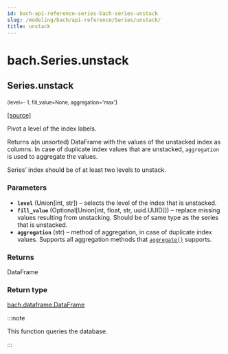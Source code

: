 ```yaml
---
id: bach-api-reference-series-bach-series-unstack
slug: /modeling/bach/api-reference/Series/unstack/
title: unstack
---
```


# bach.Series.unstack

<div className="method">

## <span className="additional-name">Series.</span><span className="name">unstack</span>

<small className="parameter-list">(<span className="parameter" id="level">level=- 1</span>, <span className="parameter" id="fill_value">fill_value=None</span>, <span className="parameter" id="aggregation">aggregation='max'</span></small>)


&#8203;<span className="view-source">[[source]](https://github.com/objectiv/objectiv-analytics/blob/main/bach/bach/series/series.py)</span>

<div className="content">

Pivot a level of the index labels.

Returns a(n unsorted) DataFrame with the values of the unstacked index as columns. In case of
duplicate index values that are unstacked, `aggregation` is used to aggregate the values.

Series’ index should be of at least two levels to unstack.


### Parameters

* **`level`** (Union[int, str]) – selects the level of the index that is unstacked.
* **`fill_value`** (Optional[Union[int, float, str, uuid.UUID]]) – replace missing values resulting from unstacking. Should be of same type as the
series that is unstacked.
* **`aggregation`** (str) – method of aggregation, in case of duplicate index values. Supports all aggregation
methods that [`aggregate()`](/modeling/bach/api-reference/Series/bach.Series.aggregate.mdx) supports.



### Returns

DataFrame



### Return type

[bach.dataframe.DataFrame](/modeling/bach/api-reference/DataFrame/bach.DataFrame.mdx)


:::note

This function queries the database.


:::


</div>


</div>
